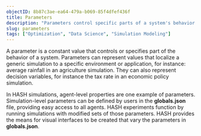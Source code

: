 ```yaml
---
objectID: 8b87c3ae-ea64-479a-b069-85f4dfef436f
title: Parameters
description: "Parameters control specific parts of a system's behavior."
slug: parameters
tags: ["Optimization", "Data Science", "Simulation Modeling"]
---
```


A parameter is a constant value that controls or specifies part of the behavior of a system. Parameters can represent values that localize a generic simulation to a specific environment or application, for instance: average rainfall in an agriculture simulation. They can also represent decision variables, for instance the tax rate in an economic policy simulation.

In HASH simulations, agent-level properties are one example of parameters. Simulation-level parameters can be defined by users in the **globals.json** file, providing easy access to all agents. HASH experiments function by running simulations with modified sets of those parameters. HASH provides the means for visual interfaces to be created that vary the parameters in **globals.json**.